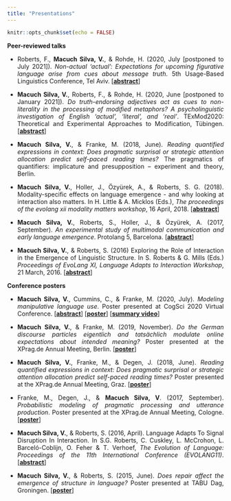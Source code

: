 ```yaml
---
title: "Presentations"
---
```


```r
knitr::opts_chunk$set(echo = FALSE)
```

<style>
body {
  text-align: justify}

h1 {
  text-align: center
}
</style>

**Peer-reviewed talks**

* Roberts, F., **Macuch Silva, V.**, & Rohde, H. (2020, July [postponed to July 2021]). _Non-actual 'actual': Expectations for upcoming figurative language arise from cues about message truth_. 5th Usage-Based Linguistics Conference, Tel Aviv. [<a href="UBL-submission.pdf" target="_blank"><b>abstract</b></a>]

* **Macuch Silva, V.**, Roberts, F., & Rohde, H. (2020, June [postponed to January 2021]). _Do truth-endorsing adjectives act as cues to non-literality in the processing of modified metaphors? A psycholinguistic investigation of English 'actual', 'literal', and 'real'_. TExMod2020: Theoretical and
Experimental Approaches to Modification, Tübingen. [<a href="TExMod2020_paper_9.pdf" target="_blank"><b>abstract</b></a>]

* **Macuch Silva, V.**, & Franke, M. (2018, June). _Reading quantified expressions in context: Does pragmatic surprisal or strategic attention allocation predict self-paced reading times?_ The pragmatics of quantifiers: implicature and presupposition – experiment and theory, Berlin.

* **Macuch Silva, V.**, Holler, J., Özyürek, A., & Roberts, S. G. (2018). Modality-specific effects on language emergence - and why looking at interaction also matters. In H. Little & A. Micklos (Eds.), _The proceedings of the evolang xii modality matters workshop_, 16 April, 2018. [<a href="https://hlittle.com/MM/allpaperpdfs/EvoLangMM_paper3.pdf" target="_blank"><b>abstract</b></a>]

* **Macuch Silva, V.**, Roberts, S., Holler, J., & Özyürek, A. (2017, September). _An experimental study of multimodal communication and early language emergence_. Protolang 5, Barcelona. [<a href="//cbl.ub.edu/wp-content/uploads/2017/09/protolang5_book_of_abstracts.pdf#page=32" target="_blank"><b>abstract</b></a>]

* **Macuch Silva, V.**, & Roberts, S. (2016) Exploring the Role of Interaction in the Emergence of Linguistic Structure. In S. Roberts & G. Mills (Eds.) _Proceedings of EvoLang XI, Language Adapts to Interaction Workshop_, 21 March, 2016. [<a href="https://evolang.org/neworleans/workshops/pdf/MacuchSilva_Lati.pdf" target="_blank"><b>abstract</b></a>]


**Conference posters**

* **Macuch Silva, V.**, Cummins, C., & Franke, M. (2020, July). _Modeling manipulative language use_. Poster presented at CogSci 2020 Virtual Conference. [<a href="https://cognitivesciencesociety.org/cogsci20/papers/0382/0382.pdf" target="_blank"><b>abstract</b></a>] [<a href="Poster-CogSci2020.pdf" target="_blank"><b>poster</b></a>] [<a href="Poster-video-CogSci2020.mp4" target="_blank"><b>summary video</b></a>]

* **Macuch Silva, V.**, & Franke, M. (2019, November). _Do the German discourse particles eigentlich and tatsächlich modulate online expectations about intended meaning?_ Poster presented at the XPrag.de Annual Meeting, Berlin. [<a href="Poster-XPrag2019.pdf" target="_blank"><b>poster</b></a>]

* **Macuch Silva, V.**, Franke, M., & Degen, J. (2018, June). _Reading quantified expressions in context: Does pragmatic surprisal or strategic attention allocation predict self-paced reading times?_ Poster presented at the XPrag.de Annual Meeting, Graz. [<a href="Poster-XPrag2018.pdf" target="_blank"><b>poster</b></a>]

* Franke, M., Degen, J., & **Macuch Silva, V**. (2017, September). _Probabilistic modeling of pragmatic processing and utterance production_. Poster presented at the XPrag.de Annual Meeting, Cologne. [<a href="Poster-XPrag2017.pdf" target="_blank"><b>poster</b></a>]

* **Macuch Silva, V.**, & Roberts, S. (2016, April). Language Adapts To Signal Disruption In Interaction. In S.G. Roberts, C. Cuskley, L. McCrohon, L. Barceló-Coblijn, O. Feher & T. Verhoef, _The Evolution of Language: Proceedings of the 11th International Conference (EVOLANG11)_. [<a href="https://evolang.org/neworleans/pdf/EVOLANG_11_paper_20.pdf" target="_blank"><b>abstract</b></a>]

* **Macuch Silva, V.**, & Roberts, S. (2015, June). _Does repair affect the emergence of structure in language?_ Poster presented at TABU Dag, Groningen. [<a href="Poster-TABU-Dag.pdf" target="_blank"><b>poster</b></a>]